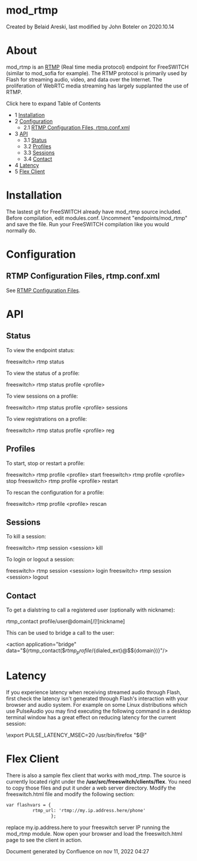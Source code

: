 
# mod_rtmp 

 Created by  Belaid Areski, last modified by  John Boteler on 2020.10.14

# About

mod\_rtmp is an [RTMP](http://en.wikipedia.org/wiki/Real%5FTime%5FMessaging%5FProtocol) (Real time media protocol) endpoint for FreeSWITCH (similar to mod\_sofia for example). The RTMP protocol is primarily used by Flash for streaming audio, video, and data over the Internet. The proliferation of WebRTC media streaming has largely supplanted the use of RTMP.

  
Click here to expand Table of Contents

* 1 [Installation](#installation)
* 2 [Configuration](#configuration)  
   * 2.1 [RTMP Configuration Files, rtmp.conf.xml](#rtmp-configuration-files-rtmpconfxml)
* 3 [API](#api)  
   * 3.1 [Status](#status)  
   * 3.2 [Profiles](#profiles)  
   * 3.3 [Sessions](#sessions)  
   * 3.4 [Contact](#contact)
* 4 [Latency](#latency)
* 5 [Flex Client](#flex-client)

# Installation

The lastest git for FreeSWITCH already have mod\_rtmp source included. Before compilation, edit modules.conf. Uncomment "endpoints/mod\_rtmp" and save the file. Run your FreeSWITCH compilation like you would normally do.

# Configuration

## RTMP Configuration Files, rtmp.conf.xml

See [RTMP Configuration Files](../Signalling/RTMP-Configuration-Files_13173533.mdx#context).

# API

## Status

To view the endpoint status:

freeswitch> rtmp status

To view the status of a profile:

freeswitch> rtmp status profile &lt;profile>

To view sessions on a profile:

freeswitch> rtmp status profile &lt;profile> sessions

To view registrations on a profile:

freeswitch> rtmp status profile &lt;profile> reg

## Profiles

To start, stop or restart a profile:

freeswitch> rtmp profile &lt;profile> start
freeswitch> rtmp profile &lt;profile> stop
freeswitch> rtmp profile &lt;profile> restart

To rescan the configuration for a profile:

freeswitch> rtmp profile &lt;profile> rescan

## Sessions

To kill a session:

freeswitch> rtmp session &lt;session> kill

To login or logout a session:

freeswitch> rtmp session &lt;session> login
freeswitch> rtmp session &lt;session> logout

## Contact

To get a dialstring to call a registered user (optionally with nickname):

rtmp_contact profile/user@domain[/[!]nickname]

This can be used to bridge a call to the user:

&lt;action application="bridge" data="${rtmp_contact($${rtmp_profile}/${dialed_ext}@$${domain})}"/>

# Latency

If you experience latency when receiving streamed audio through Flash, first check the latency isn't generated through Flash's interaction with your browser and audio system. For example on some Linux distributions which use PulseAudio you may find executing the following command in a desktop terminal window has a great effect on reducing latency for the current session:

\export PULSE_LATENCY_MSEC=20
/usr/bin/firefox "$@"

# Flex Client

There is also a sample flex client that works with mod\_rtmp. The source is currently located right under the **/usr/src/freeswitch/clients/flex**. You need to copy those files and put it under a web server directory. Modify the freeswitch.html file and modify the following section:

```xml
var flashvars = { 
          rtmp_url: 'rtmp://my.ip.address.here/phone'
                 };
```

replace my.ip.address.here to your freeswitch server IP running the mod\_rtmp module. Now open your browser and load the freeswitch.html page to see the client in action.

Document generated by Confluence on nov 11, 2022 04:27
